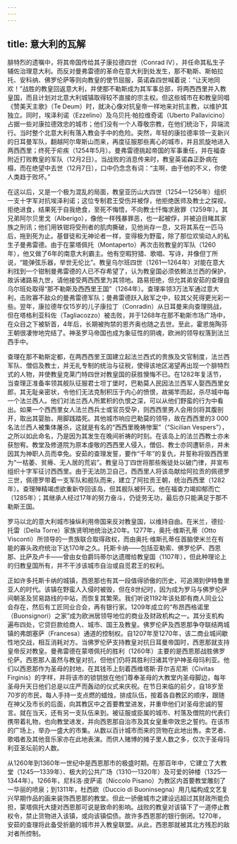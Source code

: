 ```yaml
---
---
---
```

title: 意大利的瓦解
---




腓特烈的遗嘱中，将其帝国传给其子康拉德四世（Conrad Ⅳ），并任命其私生子辅佐治理意大利。而反对曼弗雷德的革命在意大利到处发生，那不勒斯、斯帕拉托、安科纳、佛罗伦萨等则向教皇的使节屈服，英诺森四世喊着说：“让天地同欢！”战胜的教皇回返意大利，并使那不勒斯成为其军事总部，将两西西里并入教皇国，而且计划对北意大利城镇取得较不直接的宗主权。但这些城市在和教皇同唱《赞美天主歌》（Te Deum）时，就决心像对抗皇帝一样地来对抗主教，以维护其独立。同时，埃泽利诺（Ezzelino）及乌贝托·帕拉维奇诺（Uberto Pallavicino）占据一些对康拉德效忠的城市；他们没有一个人尊敬宗教，在他们统治下，异端流行。当时整个北意大利有落入教会手中的危险。突然，年轻的康拉德率领一支新兴的日耳曼军队，翻越阿尔卑斯山而来，再度征服那些离心的城市，并且凯旋地进入两西西里；终死于疟疾（1254年5月）。曼弗雷德挑起帝国的军事重任，并在福查附近打败教皇的军队（12月2日）。当战败的消息传来时，教皇英诺森正卧病在榻，而在绝望中去世（12月7日），口中仍念念有词：“主啊，由于他的不义，你使人类趋于败坏。”

在这以后，又是一个极为混乱的局面，教皇亚历山大四世（1254—1256年）组织一支十字军对抗埃泽利诺；这位专制君王受伤并被俘，他拒绝医师及教士之探视，拒绝进食，结果死于自我绝食，至死不悔悟，不向教士忏悔求赦罪（1259年）。其兄弟阿尔贝里戈（Alberigo），像他一样残暴罪恶，也一起被俘，并被迫目睹其家族之刑讯；他们用铁钳将受刑者的肌肉撕破，见他尚存一息，又将其系在一匹马后，拖到死为止。基督徒和无神论者一样，变得极为野蛮，除了那位欢愉动人的私生子曼弗雷德。由于在蒙塔佩托（Montaperto）再次击败教皇的军队（1260年），他又做了6年的南意大利霸主。他有空暇狩猎、歌唱、写诗，并像但丁所说，“能弹弦乐器，举世无伦比”。教皇乌尔班四世（1261—1264年）对能在意大利找到一个钳制曼弗雷德的人已不存希望了，认为教皇国必须依赖法兰西的保护，故诉诸路易九世，请他接受两西西里为其领地。路易拒绝，但允其弟安茹的查理自乌尔班处取得“那不勒斯及西西里王国”（1264年）。查理率领3万法军通过意大利，击败寡不敌众的曼弗雷德军队；曼弗雷德跃入敌军之中，较其父死得更光彩一些。翌年，康拉德年仅15岁的儿子康拉丁（Conradin）从日耳曼来向查理挑战，但在塔格利亚科佐（Tagliacozzo）被击败，并于1268年在那不勒斯市场广场中，在众目之下被斩首，4年后，长期被拘禁的恩齐奥也随之去世。至此，霍恩施陶芬王朝很凄惨地完结了。神圣罗马帝国也成为象征性的阴魂，欧洲的领导权落到法兰西手中。

查理在那不勒斯定都，在两西西里王国建立起法兰西式的贵族及文官制度，法兰西军队、僧侣及教士，并无礼专制的统治与征税，使得该地区渴望再出现一个腓特烈式的人物，并使教皇克莱门特四世对教皇国的获胜懊悔不已。在1282年复活节，当查理正准备率领其舰队征服君士坦丁堡时，巴勒莫人民因法兰西军人娶西西里女郎，其无耻亲密状，令他们无法克制积压于内心的愤恨，故揭竿而起，杀尽城中每一个法兰西人。他们对法兰西人所累积的仇恨之深，可以从他们野蛮的行为中看出。如果一个西西里女人法兰西兵士或官员受孕，则西西里男人会用剑将其腹剖开，取出其婴胎，用脚践踏死。其他城市响应巴勒莫的领导，故在西西里的3 000名法兰西人被集体屠杀，这就是有名的“西西里晚祷惨案”（“Sicilian Vespers”），之所以如此命名，乃是因为其发生在晚间祈祷的时刻。在该岛上的法兰西教士亦未获恕宥。教堂及修道院为原本虔敬的西西里人侵入，僧侣、教士亦同遭斩杀，并未因其为神职人员而幸免。安茹的查理发誓，要作“千年”的复仇，并誓称将毁西西里为“一枯萎、贫瘠、无人居的荒岩”。教皇马丁四世将那些叛徒处以破门律，并宣布组织十字军征讨西西里。由于无法防卫自己，西西里人将该岛献给阿拉贡的佩德罗三世，佩德罗带着一支军队和舰队而来，建立了阿拉贡王朝，统治西西里（1282年）。查理殚精竭虑欲重新夺回该岛，但其舰队被歼灭。他在福查力竭抑郁而亡（1285年）；其继承人经过17年的努力奋斗，仍徒劳无功，最后亦只能满足于那不勒斯王国。

罗马以北的意大利城市操纵利用帝国来反对教皇国，以维持自由。在米兰，德拉·托雷（Della Torre）家族贤明地统治达20年。1277年，奥托·维斯孔蒂（Otto Visconti）所领导的一贵族联合取得政权，而由奥托·维斯孔蒂任首脑使米兰在有能的寡头政府统治下达170年之久。托斯卡纳——包括亚勒索、佛罗伦萨、西恩那、比萨及卢卡——曾由女伯爵玛蒂尔达遗赠给教皇国（1107年），但此种理论上的归教皇国所有，并不干涉该城市自治或自觅君王的权利。

正如许多托斯卡纳的城镇，西恩那也有其一段值得骄傲的历史，可追溯到伊特鲁里亚人的时代。该镇在野蛮人入侵时被毁，但在8世纪时，因为成为罗马与佛罗伦萨间朝圣及贸易路线的中站，而恢复其繁荣。我们听说1192年该处即有商人同业公会存在，然后有工匠同业合会，再有银行家。1209年成立的“布昂西格诺里（Buonsignori）之家”成为欧洲居领导地位的商业及财政机构之一。其分支机构遍布四处，它贷巨款给商人、城市、国王及教皇。佛罗伦萨及西恩那争夺联结两城镇的弗朗塞萨（Francesa）通道的控制权。自1207年至1270年，该二商业城间歇性地交战，相互消耗对方。当佛罗伦萨支持教皇对抗日耳曼帝国时，西恩那就支持皇帝反对教皇。曼弗雷德在蒙塔佩托的胜利（1260年）主要的是西恩那战胜佛罗伦萨。西恩那人虽然与教皇对抗，但他们仍将其胜利归诸其守护神圣母玛利亚。他们以西恩那作为圣母的封地，在其钱币上刻着西维塔斯·菲尔吉尼斯（Civitas Firginis）的字样，并将该市的锁钥放在他们尊奉圣母的大教堂内圣母脚边，每年圣母升天日他们总是以庄严而轰动的仪式来庆祝。在节日来临的前夕，自18岁至70岁的市民，每人手持一支点燃的蜡烛，排成队伍，按着各自教区的顺序，跟随在神父及市长的后面，向其教区中之首要教堂进发，并重申他们对圣母忠诚的誓言。就在当天，还有另一支队伍来到。被征服或臣属的城市、村落及僧院的代表们携带着礼物，也向教堂进发，并向西恩那自治市及其女皇重申效忠之誓约。在该市的广场上，举办一盛大的市集。从数以百计城市而来的货物在此地出售。卖艺者、歌唱者及其他音乐家亦在此地表演。而供人赌博的摊子里人数之多，仅次于圣母玛利亚圣坛前的人数。

从1260年到1360年一世纪中是西恩那市的极盛时期。在那百年中，它建立了大教堂（1245—1339年）、极大的公共广场（1310—1320年）及可爱的钟楼（1325—1344年）。1266年，尼科洛·皮萨诺（Niccolo Pisano）为教区内首要教堂雕刻了一华丽的喷泉；到1311年，杜西欧（Duccio di Buoninsegna）用几幅构成文艺复兴早期作品的画来装饰西恩那的教堂。但此一骄傲城市之建设远超过其财政所能负担，蒙塔佩托大捷对西恩那可说是致命的影响。战败的教皇对该镇下了一道停止教权令，禁止货物进入该镇，或向该镇偿债。故许多西恩那的银行倒闭。1270年，安茹的查理将此备受折磨的城市并入教皇联盟。从此，西恩那就被其北方残忍的敌对者所控制。